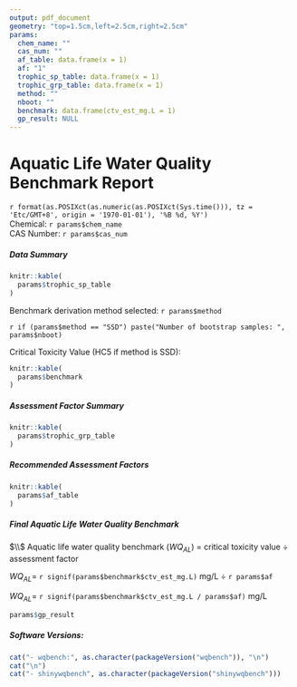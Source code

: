 ```yaml
---
output: pdf_document
geometry: "top=1.5cm,left=2.5cm,right=2.5cm"
params:
  chem_name: ""
  cas_num: ""
  af_table: data.frame(x = 1)
  af: "1"
  trophic_sp_table: data.frame(x = 1)
  trophic_grp_table: data.frame(x = 1)
  method: ""
  nboot: ""
  benchmark: data.frame(ctv_est_mg.L = 1)
  gp_result: NULL
---
```


<!-- # Copyright 2023 Province of British Columbia -->
<!-- #  -->
<!-- # Licensed under the Apache License, Version 2.0 (the "License"); -->
<!-- # you may not use this file except in compliance with the License. -->
<!-- # You may obtain a copy of the License at  -->
<!-- #  -->
<!-- # http://www.apache.org/licenses/LICENSE-2.0 -->
<!-- #  -->
<!-- # Unless required by applicable law or agreed to in writing, software -->
<!-- # distributed under the License is distributed on an "AS IS" BASIS, -->
<!-- # WITHOUT WARRANTIES OR CONDITIONS OF ANY KIND, either express or implied. -->
<!-- # See the License for the specific language governing permissions and -->
<!-- # limitations under the License. -->

# Aquatic Life Water Quality Benchmark Report

`r format(as.POSIXct(as.numeric(as.POSIXct(Sys.time())), tz = 'Etc/GMT+8', origin = '1970-01-01'), '%B %d, %Y')`  
Chemical: `r params$chem_name`    
CAS Number: `r params$cas_num`   

##### Data Summary

```r
knitr::kable(
  params$trophic_sp_table
)
```

Benchmark derivation method selected: `r params$method`

`r if (params$method == "SSD") paste("Number of bootstrap samples: ", params$nboot)`

Critical Toxicity Value (HC5 if method is SSD): 

```r
knitr::kable(
  params$benchmark
)
```

##### Assessment Factor Summary

```r
knitr::kable(
  params$trophic_grp_table
)
```

##### Recommended Assessment Factors

```r
knitr::kable(
  params$af_table
)
```

##### Final Aquatic Life Water Quality Benchmark  
$\\$
Aquatic life water quality benchmark ($WQ_{AL}$) = critical toxicity value $\div$ assessment factor

$WQ_{AL} =$ `r signif(params$benchmark$ctv_est_mg.L)` mg/L $\div$ `r params$af` 

$WQ_{AL} =$  `r signif(params$benchmark$ctv_est_mg.L / params$af)` mg/L 
  
\newpage

```r
params$gp_result
```

##### Software Versions:

```r
cat("- wqbench:", as.character(packageVersion("wqbench")), "\n")
cat("\n")
cat("- shinywqbench", as.character(packageVersion("shinywqbench")))
```
